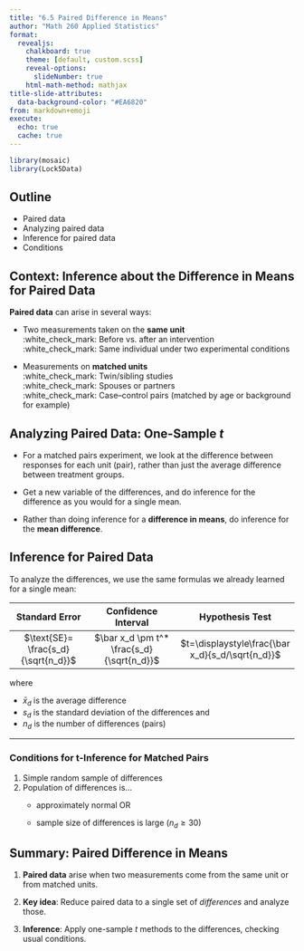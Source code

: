 ```yaml
---
title: "6.5 Paired Difference in Means"
author: "Math 260 Applied Statistics"
format:
  revealjs:
    chalkboard: true
    theme: [default, custom.scss]
    reveal-options:
      slideNumber: true
    html-math-method: mathjax
title-slide-attributes:
  data-background-color: "#EA6820"
from: markdown+emoji
execute:
  echo: true
  cache: true
---
```


```r
library(mosaic)
library(Lock5Data)
```

## Outline

-   Paired data\
-   Analyzing paired data\
-   Inference for paired data
-   Conditions


## Context: Inference about the Difference in Means for Paired Data

**Paired data** can arise in several ways:

-   Two measurements taken on the **same unit**\
    :white_check_mark: Before vs. after an intervention\
    :white_check_mark: Same individual under two experimental conditions

-   Measurements on **matched units**\
    :white_check_mark: Twin/sibling studies\
    :white_check_mark: Spouses or partners\
    :white_check_mark: Case–control pairs (matched by age or background for example)

## Analyzing Paired Data: One-Sample $t$

-   For a matched pairs experiment, we look at the difference between responses for each unit (pair), rather than just the average difference between treatment groups.

-   Get a new variable of the differences, and do inference for the difference as you would for a single mean.

-   Rather than doing inference for a **difference in means**, do inference for the **mean difference**.

## Inference for Paired Data

To analyze the differences, we use the same formulas we already learned for a single mean:

| Standard Error | Confidence Interval | Hypothesis Test |
|:-------------------:|:----------------------:|:--------------------------:|
| $\text{SE}= \frac{s_d}{\sqrt{n_d}}$ | $\bar x_d \pm t^* \frac{s_d}{\sqrt{n_d}}$ | $t=\displaystyle\frac{\bar x_d}{s_d/\sqrt{n_d}}$ |

where

-   $\bar x_d$ is the average difference
-   $s_d$ is the standard deviation of the differences and
-   $n_d$ is the number of differences (pairs)

------------------------------------------------------------------------

### Conditions for t-Inference for Matched Pairs

::: incremental
1.  Simple random sample of differences\
2.  Population of differences is...
    -   approximately normal OR

    -   sample size of differences is large $(n_d\ge 30)$\
:::


## Summary: Paired Difference in Means


1. **Paired data** arise when two measurements come from the same unit or from matched units.  

2. **Key idea**: Reduce paired data to a single set of *differences* and analyze those.  

3. **Inference**: Apply one-sample $t$ methods to the differences, checking usual conditions.  

